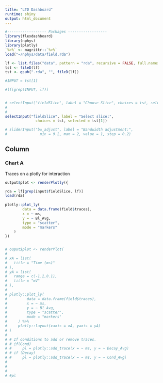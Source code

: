 ```yaml
---
title: "LTD Dashboard"
runtime: shiny
output: html_document
---
```


```r
#------------------ Packages ------------------
library(flexdashboard)
library(nphys)
library(plotly)
`%>%` <- magrittr::`%>%`
load("~/nphys/data/field.rda")
```

```r
lf <- list.files("data", pattern = "rda", recursive = FALSE, full.names = TRUE)
tst <- fileD(lf)
tst <- gsub(".rda", "", fileD(lf))

#INPUT = tst[1] 

#lf[grep(INPUT, lf)]

 
# selectInput("fieldSlice", label = "Choose Slice", choices = tst, selected = "field")
# 
# 
selectInput("fieldSlice", label = "Select slice:",
              choices = tst, selected = tst[1])

# sliderInput("bw_adjust", label = "Bandwidth adjustment:",
#               min = 0.2, max = 2, value = 1, step = 0.2)

```


Column {data-width=1000}
-----------------------------------------------------------------------

### Chart A

Traces on a plotly for interaction

```r




output$plot <- renderPlotly({

rda = lf[grep(input$fieldSlice, lf)]
load(rda)  
  
plotly::plot_ly(
        data = data.frame(field$traces),
        x = ~ ms,
        y = ~ Bl_Avg,
        type = "scatter",
        mode = "markers"
    )
})


# ouput$plot <- renderPlot(
#   
# xA = list(
#   title = "Time (ms)"
# ),
# yA = list(
#   range = c(-1.2,0.1),
#   title = "mV"
# ),
# 
# plotly::plot_ly(
#         data = data.frame(field$traces),
#         x = ~ ms,
#         y = ~ Bl_Avg,
#         type = "scatter",
#         mode = "markers"
#     ) %>%
#     plotly::layout(xaxis = xA, yaxis = yA)
# )
# 
# # If conditions to add or remove traces. 
# # if(Cond)
# #     pl = plotly::add_trace(x = ~ ms, y = ~ Decay_Avg)
# # if (Decay)
# #     pl = plotly::add_trace(x = ~ ms, y = ~ Cond_Avg)
# 
# 
#   
# #pl

```


